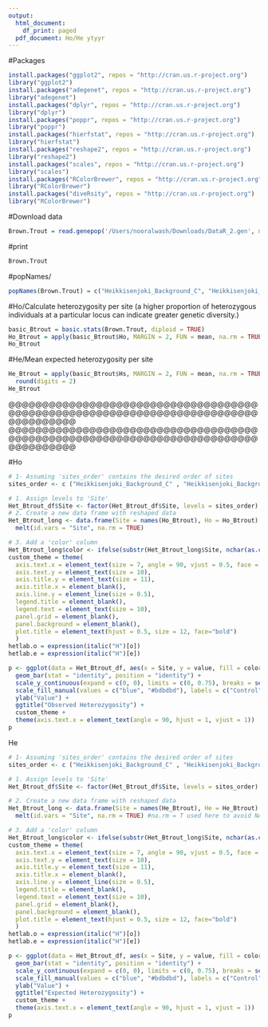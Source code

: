```yaml
---
output:
  html_document:
    df_print: paged
  pdf_document: Ho/He ytyyr
---
```


#Packages
```r
install.packages("ggplot2", repos = "http://cran.us.r-project.org")
library("ggplot2") 
install.packages("adegenet", repos = "http://cran.us.r-project.org") 
library("adegenet") 
install.packages("dplyr", repos = "http://cran.us.r-project.org") 
library("dplyr") 
install.packages("poppr", repos = "http://cran.us.r-project.org") 
library("poppr") 
install.packages("hierfstat", repos = "http://cran.us.r-project.org") 
library("hierfstat") 
install.packages("reshape2", repos = "http://cran.us.r-project.org") 
library("reshape2") 
install.packages("scales", repos = "http://cran.us.r-project.org") 
library("scales") 
install.packages("RColorBrewer", repos = "http://cran.us.r-project.org") 
library("RColorBrewer") 
install.packages("diveRsity", repos = "http://cran.us.r-project.org") 
library("RColorBrewer") 
```


#Download data
```r
Brown.Trout = read.genepop('/Users/nooralwash/Downloads/DataR_2.gen', ncode = 3L)
```

#print
```r
Brown.Trout
```
#popNames/
```r
popNames(Brown.Trout) = c("Heikkisenjoki_Background_C", "Heikkisenjoki_Background_R","Heikkisenjoki_Recovery_C", "Heikkisenjoki_Recovery_R", "Heikkisenjoki_Contemporary_C", "Heikkisenjoki_Contemporary_R", "KALL_Background_C", "KALL_Background_R", "KALL_Recovery_C", "KALL_Recovery_R", "KALL_Contemporary_C", "KALL_Contemporary_R", "Savijoki_Background_C", "Savijoki_Background_R", "Savijoki_Recovery_C", "Savijoki_Recovery_R", "Savijoki_Contemporary_C", "Savijoki_Contemporary_R", "Siltapuro_Background_C", "Siltapuro_Background_R", "Siltapuro_Recovery_C", "Siltapuro_Recovery_R", "Siltapuro_Contemporary_C", "Siltapuro_Contemporary_R")
```

#Ho/Calculate heterozygosity per site (a higher proportion of heterozygous individuals at a particular locus can indicate greater genetic diversity.)
```r
basic_Btrout = basic.stats(Brown.Trout, diploid = TRUE)
Ho_Btrout = apply(basic_Btrout$Ho, MARGIN = 2, FUN = mean, na.rm = TRUE) %>%  round(digits = 2)
Ho_Btrout
```

#He/Mean expected heterozygosity per site
```r
He_Btrout = apply(basic_Btrout$Hs, MARGIN = 2, FUN = mean, na.rm = TRUE) %>%
  round(digits = 2)
He_Btrout
```
@@@@@@@@@@@@@@@@@@@@@@@@@@@@@@@@@@@@@@@@@@@@@@@@@@@@@@@@@@@@@@@@@@@@@@@@@@@@@@@@@@@@
@@@@@@@@@@@@@@@@@@@@@@@@@@@@@@@@@@@@@@@@@@@@@@@@@@@@@@@@@@@@@@@@@@@@@@@@@@@@@@@@@@@@

#Ho
```r
# 1- Assuming 'sites_order' contains the desired order of sites
sites_order <- c ("Heikkisenjoki_Background_C" , "Heikkisenjoki_Background_R","Heikkisenjoki_Recovery_C", "Heikkisenjoki_Recovery_R", "Heikkisenjoki_Contemporary_C", "Heikkisenjoki_Contemporary_R", "KALL_Background_C", "KALL_Background_R", "KALL_Recovery_C", "KALL_Recovery_R", "KALL_Contemporary_C", "KALL_Contemporary_R", "Savijoki_Background_C", "Savijoki_Background_R", "Savijoki_Recovery_C", "Savijoki_Recovery_R", "Savijoki_Contemporary_C", "Savijoki_Contemporary_R", "Siltapuro_Background_C", "Siltapuro_Background_R", "Siltapuro_Recovery_C", "Siltapuro_Recovery_R", "Siltapuro_Contemporary_C", "Siltapuro_Contemporary_R")

# 1. Assign levels to 'Site'
Het_Btrout_df$Site <- factor(Het_Btrout_df$Site, levels = sites_order)
# 2. Create a new data frame with reshaped data
Het_Btrout_long <- data.frame(Site = names(Ho_Btrout), Ho = Ho_Btrout) %>%
  melt(id.vars = "Site", na.rm = TRUE)

# 3. Add a 'color' column
Het_Btrout_long$color <- ifelse(substr(Het_Btrout_long$Site, nchar(as.character(Het_Btrout_long$Site)), nchar(as.character(Het_Btrout_long$Site))) == "C", "blue", "red")
custom_theme = theme(
  axis.text.x = element_text(size = 7, angle = 90, vjust = 0.5, face = "bold"),
  axis.text.y = element_text(size = 10),
  axis.title.y = element_text(size = 11),
  axis.title.x = element_blank(),
  axis.line.y = element_line(size = 0.5),
  legend.title = element_blank(),
  legend.text = element_text(size = 10),
  panel.grid = element_blank(),
  panel.background = element_blank(),
  plot.title = element_text(hjust = 0.5, size = 12, face="bold")
  )
hetlab.o = expression(italic("H")[o])
hetlab.e = expression(italic("H")[e])

p <- ggplot(data = Het_Btrout_df, aes(x = Site, y = value, fill = color)) +
  geom_bar(stat = "identity", position = "identity") +  
  scale_y_continuous(expand = c(0, 0), limits = c(0, 0.75), breaks = seq(0, 0.6, by = 0.1)) +
  scale_fill_manual(values = c("blue", "#bdbdbd"), labels = c("Control","Treatment")) +
  ylab("Value") +
  ggtitle("Observed Heterozygosity") + 
  custom_theme +
  theme(axis.text.x = element_text(angle = 90, hjust = 1, vjust = 1))  # Adjust vjust value
p
```

He
```r
# 1- Assuming 'sites_order' contains the desired order of sites
sites_order <- c ("Heikkisenjoki_Background_C" , "Heikkisenjoki_Background_R","Heikkisenjoki_Recovery_C", "Heikkisenjoki_Recovery_R", "Heikkisenjoki_Contemporary_C", "Heikkisenjoki_Contemporary_R", "KALL_Background_C", "KALL_Background_R", "KALL_Recovery_C", "KALL_Recovery_R", "KALL_Contemporary_C", "KALL_Contemporary_R", "Savijoki_Background_C", "Savijoki_Background_R", "Savijoki_Recovery_C", "Savijoki_Recovery_R", "Savijoki_Contemporary_C", "Savijoki_Contemporary_R", "Siltapuro_Background_C", "Siltapuro_Background_R", "Siltapuro_Recovery_C", "Siltapuro_Recovery_R", "Siltapuro_Contemporary_C", "Siltapuro_Contemporary_R")

# 1. Assign levels to 'Site'
Het_Btrout_df$Site <- factor(Het_Btrout_df$Site, levels = sites_order)

# 2. Create a new data frame with reshaped data
Het_Btrout_long <- data.frame(Site = names(He_Btrout), He = He_Btrout) %>%
  melt(id.vars = "Site", na.rm = TRUE) #na.rm = T used here to avoid NA missing data

# 3. Add a 'color' column
Het_Btrout_long$color <- ifelse(substr(Het_Btrout_long$Site, nchar(as.character(Het_Btrout_long$Site)), nchar(as.character(Het_Btrout_long$Site))) == "C", "blue", "red") #2 colors used here to show two colors bar 
custom_theme = theme(
  axis.text.x = element_text(size = 7, angle = 90, vjust = 0.5, face = "bold"),
  axis.text.y = element_text(size = 10),
  axis.title.y = element_text(size = 11),
  axis.title.x = element_blank(),
  axis.line.y = element_line(size = 0.5),
  legend.title = element_blank(),
  legend.text = element_text(size = 10),
  panel.grid = element_blank(),
  panel.background = element_blank(),
  plot.title = element_text(hjust = 0.5, size = 12, face="bold")
  )
hetlab.o = expression(italic("H")[o])
hetlab.e = expression(italic("H")[e])

p <- ggplot(data = Het_Btrout_df, aes(x = Site, y = value, fill = color)) +
  geom_bar(stat = "identity", position = "identity") +  
  scale_y_continuous(expand = c(0, 0), limits = c(0, 0.75), breaks = seq(0, 0.6, by = 0.1)) +
  scale_fill_manual(values = c("blue", "#bdbdbd"), labels = c("Control","Treatment")) +
  ylab("Value") +
  ggtitle("Expected Heterozygosity") + 
  custom_theme +
  theme(axis.text.x = element_text(angle = 90, hjust = 1, vjust = 1))  # Adjust vjust value
p
```

